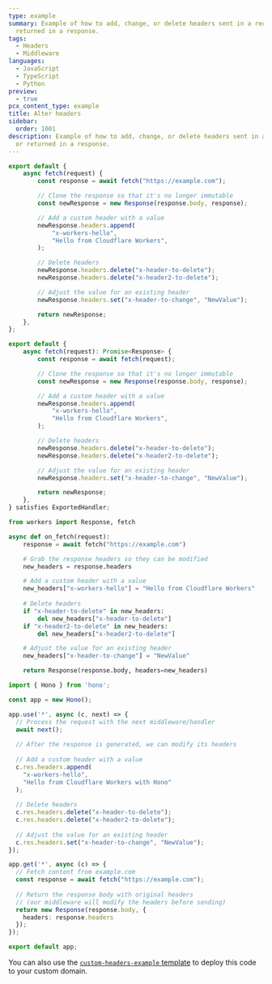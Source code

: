 ```yaml
---
type: example
summary: Example of how to add, change, or delete headers sent in a request or
  returned in a response.
tags:
  - Headers
  - Middleware
languages:
  - JavaScript
  - TypeScript
  - Python
preview:
  - true
pcx_content_type: example
title: Alter headers
sidebar:
  order: 1001
description: Example of how to add, change, or delete headers sent in a request
  or returned in a response.
---
```



<Tabs syncKey="workersExamples"> <TabItem label="JavaScript" icon="seti:javascript">

```js
export default {
	async fetch(request) {
		const response = await fetch("https://example.com");

		// Clone the response so that it's no longer immutable
		const newResponse = new Response(response.body, response);

		// Add a custom header with a value
		newResponse.headers.append(
			"x-workers-hello",
			"Hello from Cloudflare Workers",
		);

		// Delete headers
		newResponse.headers.delete("x-header-to-delete");
		newResponse.headers.delete("x-header2-to-delete");

		// Adjust the value for an existing header
		newResponse.headers.set("x-header-to-change", "NewValue");

		return newResponse;
	},
};
```

</TabItem> <TabItem label="TypeScript" icon="seti:typescript">

```ts
export default {
	async fetch(request): Promise<Response> {
		const response = await fetch(request);

		// Clone the response so that it's no longer immutable
		const newResponse = new Response(response.body, response);

		// Add a custom header with a value
		newResponse.headers.append(
			"x-workers-hello",
			"Hello from Cloudflare Workers",
		);

		// Delete headers
		newResponse.headers.delete("x-header-to-delete");
		newResponse.headers.delete("x-header2-to-delete");

		// Adjust the value for an existing header
		newResponse.headers.set("x-header-to-change", "NewValue");

		return newResponse;
	},
} satisfies ExportedHandler;
```

</TabItem> <TabItem label="Python" icon="seti:python">

```py
from workers import Response, fetch

async def on_fetch(request):
    response = await fetch("https://example.com")

    # Grab the response headers so they can be modified
    new_headers = response.headers

    # Add a custom header with a value
    new_headers["x-workers-hello"] = "Hello from Cloudflare Workers"
    
    # Delete headers
    if "x-header-to-delete" in new_headers:
        del new_headers["x-header-to-delete"]
    if "x-header2-to-delete" in new_headers:
        del new_headers["x-header2-to-delete"]

    # Adjust the value for an existing header
    new_headers["x-header-to-change"] = "NewValue"

    return Response(response.body, headers=new_headers)
```

</TabItem> <TabItem label="Hono" icon="seti:typescript">

```ts
import { Hono } from 'hono';

const app = new Hono();

app.use('*', async (c, next) => {
  // Process the request with the next middleware/handler
  await next();
  
  // After the response is generated, we can modify its headers
  
  // Add a custom header with a value
  c.res.headers.append(
    "x-workers-hello",
    "Hello from Cloudflare Workers with Hono"
  );
  
  // Delete headers
  c.res.headers.delete("x-header-to-delete");
  c.res.headers.delete("x-header2-to-delete");
  
  // Adjust the value for an existing header
  c.res.headers.set("x-header-to-change", "NewValue");
});

app.get('*', async (c) => {
  // Fetch content from example.com
  const response = await fetch("https://example.com");
  
  // Return the response body with original headers
  // (our middleware will modify the headers before sending)
  return new Response(response.body, {
    headers: response.headers
  });
});

export default app;
```

</TabItem> </Tabs>

You can also use the [`custom-headers-example` template](https://github.com/kristianfreeman/custom-headers-example) to deploy this code to your custom domain.
